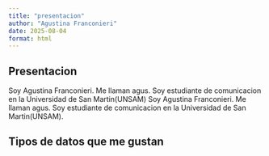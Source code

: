 ```yaml
---
title: "presentacion"
author: "Agustina Franconieri"
date: 2025-08-04
format: html
---
```


## Presentacion

Soy Agustina Franconieri. Me llaman agus. Soy estudiante de comunicacion en la Universidad de San Martin(UNSAM)
Soy Agustina Franconieri. Me llaman agus. Soy estudiante de comunicacion en la Universidad de San Martin(UNSAM).

## Tipos de datos que me gustan
